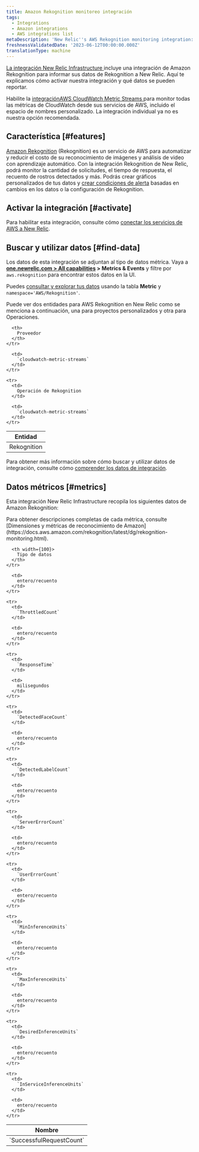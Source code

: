 ```yaml
---
title: Amazon Rekognition monitoreo integración
tags:
  - Integrations
  - Amazon integrations
  - AWS integrations list
metaDescription: 'New Relic''s AWS Rekognition monitoring integration: what data it reports, and how to enable it.'
freshnessValidatedDate: '2023-06-12T00:00:00.000Z'
translationType: machine
---
```


[La integración New Relic Infrastructure ](/docs/infrastructure/integrations-getting-started/getting-started/introduction-infrastructure-integrations)incluye una integración de Amazon Rekognition para informar sus datos de Rekognition a New Relic. Aquí te explicamos cómo activar nuestra integración y qué datos se pueden reportar.

Habilite la [integraciónAWS CloudWatch Metric Streams ](/docs/infrastructure/amazon-integrations/aws-integrations-list/aws-metric-stream/)para monitor todas las métricas de CloudWatch desde sus servicios de AWS, incluido el espacio de nombres personalizado. La integración individual ya no es nuestra opción recomendada.

## Característica [#features]

[Amazon Rekognition](https://aws.amazon.com/rekognition/) (Rekognition) es un servicio de AWS para automatizar y reducir el costo de su reconocimiento de imágenes y análisis de video con aprendizaje automático. Con la integración Rekognition de New Relic, podrá monitor la cantidad de solicitudes, el tiempo de respuesta, el recuento de rostros detectados y más. Podrás crear gráficos personalizados de tus datos y [crear condiciones de alerta](/docs/infrastructure/new-relic-infrastructure/infrastructure-alert-conditions/infrastructure-alerts-add-edit-or-view-host-alert-information) basadas en cambios en los datos o la configuración de Rekognition.

## Activar la integración [#activate]

Para habilitar esta integración, consulte cómo [conectar los servicios de AWS a New Relic](/docs/infrastructure/amazon-integrations/connect/aws-metric-stream/#set-up-metric-stream).

## Buscar y utilizar datos [#find-data]

Los datos de esta integración se adjuntan al tipo de datos métrica. Vaya a <DoNotTranslate>**[one.newrelic.com > All capabilities](https://one.newrelic.com/all-capabilities) > Metrics & Events**</DoNotTranslate> y filtre por `aws.rekognition` para encontrar estos datos en la UI.

Puedes [consultar y explorar tus datos](/docs/using-new-relic/data/understand-data/query-new-relic-data) usando la tabla <DoNotTranslate>**Metric**</DoNotTranslate> y `namespace='AWS/Rekognition'`.

Puede ver dos entidades para AWS Rekognition en New Relic como se menciona a continuación, una para proyectos personalizados y otra para Operaciones.

<table>
  <thead>
    <tr>
      <th>
        Entidad
      </th>

      <th>
        Proveedor
      </th>
    </tr>
  </thead>

  <tbody>
    <tr>
      <td>
        Rekognition
      </td>

      <td>
        `cloudwatch-metric-streams`
      </td>
    </tr>

    <tr>
      <td>
        Operación de Rekognition
      </td>

      <td>
        `cloudwatch-metric-streams`
      </td>
    </tr>
  </tbody>
</table>

Para obtener más información sobre cómo buscar y utilizar datos de integración, consulte cómo [comprender los datos de integración](/docs/infrastructure/integrations/find-use-infrastructure-integration-data).

## Datos métricos [#metrics]

Esta integración New Relic Infrastructure recopila los siguientes datos de Amazon Rekognition:

<Callout variant="tip">
  Para obtener descripciones completas de cada métrica, consulte [Dimensiones y métricas de reconocimiento de Amazon](https://docs.aws.amazon.com/rekognition/latest/dg/rekognition-monitoring.html).
</Callout>

<table>
  <thead>
    <tr>
      <th width={200}>
        Nombre
      </th>

      <th width={100}>
        Tipo de datos
      </th>
    </tr>
  </thead>

  <tbody>
    <tr>
      <td>
        `SuccessfulRequestCount`
      </td>

      <td>
        entero/recuento
      </td>
    </tr>

    <tr>
      <td>
        `ThrottledCount`
      </td>

      <td>
        entero/recuento
      </td>
    </tr>

    <tr>
      <td>
        `ResponseTime`
      </td>

      <td>
        milisegundos
      </td>
    </tr>

    <tr>
      <td>
        `DetectedFaceCount`
      </td>

      <td>
        entero/recuento
      </td>
    </tr>

    <tr>
      <td>
        `DetectedLabelCount`
      </td>

      <td>
        entero/recuento
      </td>
    </tr>

    <tr>
      <td>
        `ServerErrorCount`
      </td>

      <td>
        entero/recuento
      </td>
    </tr>

    <tr>
      <td>
        `UserErrorCount`
      </td>

      <td>
        entero/recuento
      </td>
    </tr>

    <tr>
      <td>
        `MinInferenceUnits`
      </td>

      <td>
        entero/recuento
      </td>
    </tr>

    <tr>
      <td>
        `MaxInferenceUnits`
      </td>

      <td>
        entero/recuento
      </td>
    </tr>

    <tr>
      <td>
        `DesiredInferenceUnits`
      </td>

      <td>
        entero/recuento
      </td>
    </tr>

    <tr>
      <td>
        `InServiceInferenceUnits`
      </td>

      <td>
        entero/recuento
      </td>
    </tr>
  </tbody>
</table>